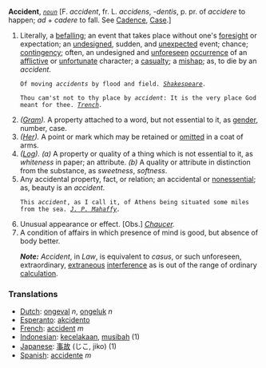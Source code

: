 '''Accident''', ''<code>[[noun (part of speech)|noun]]</code>'' [F. ''accident'', fr. L. ''accidens'', ''-dentis'', p. pr. of ''accidere'' to happen; ''ad'' + ''cadere'' to fall. See [[Cadence]], [[Case]].]

<ol>
<li>Literally, a [[befalling]]; an event that takes place without one's [[foresight]] or expectation; an [[undesigned]], sudden, and [[unexpected]] event; chance; [[contingency]]; often, an undesigned and [[unforeseen]] [[occurrence]] of an [[afflictive]] or [[unfortunate]] character; a [[casualty]]; a [[mishap]]; as, to die by an ''accident''.

<code>Of moving ''accidents'' by flood and field. ''[[Shakespeare (source)|Shakespeare]].''</code>

<code>Thou cam'st not to thy place by ''accident'': It is the very place God meant for thee. ''[[Trench (source)|Trench]].''</code>

<li> ''([[Gram (subject)|Gram]]).'' A property attached to a word, but not essential to it, as [[gender]], number, case.

<li> ''([[Her (subject)|Her]]).'' A point or mark which may be retained or [[omitted]] in a coat of arms.

<li> ''([[Log (subject)|Log]]).'' ''(a)'' A property or quality of a thing which is not essential to it, as ''whiteness'' in paper; an attribute. ''(b)'' A quality or attribute in distinction from the substance, as ''sweetness'', ''softness''.

<li> Any accidental property, fact, or relation; an accidental or [[nonessential]]; as, beauty is an ''accident''.

<code>This ''accident'', as I call it, of Athens being situated some miles from the sea. ''[[J. P. Mahaffy (source)|J. P. Mahaffy]].''</code>

<li> Unusual appearance or effect. [Obs.] ''[[Chaucer (source)|Chaucer]].''

<li> A condition of affairs in which presence of mind is good, but absence of body better.

'''''Note:''''' ''Accident'', in ''Law'', is equivalent to ''casus'', or such unforeseen, extraordinary, [[extraneous]] [[interference]] as is out of the range of ordinary [[calculation]].
</ol>

===Translations===

*[[Dutch]]: [[ongeval]] ''n'', [[ongeluk]] ''n''
*[[Esperanto]]: [[akcidento]]
*[[French]]: [[accident]] ''m''
*[[Indonesian]]: [[celaka|kecelakaan]], [[musibah]] (1)
*[[Japanese]]: [[事故]] (じこ, jiko) (1)
*[[Spanish]]: [[accidente]] ''m''